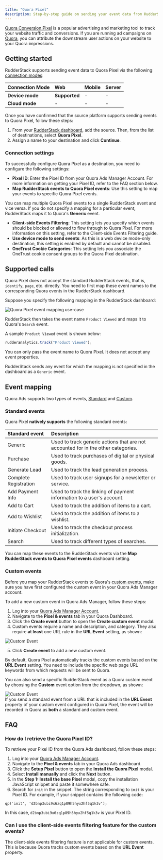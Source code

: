 ```yaml
---
title: "Quora Pixel"
description: Step-by-step guide on sending your event data from RudderStack to Quora Pixel.
---
```


[Quora Conversion Pixel](https://quoraadsupport.zendesk.com/hc/en-us/articles/115010303387-About-the-Quora-Pixel) is a popular advertising and marketing tool to track your website traffic and conversions.  If you are running ad campaigns on [Quora](https://quora.com/), you can attribute the downstream user actions on your website to your Quora impressions.

## Getting started

RudderStack supports sending event data to Quora Pixel via the following <a href="https://rudderstack.com/docs/rudderstack-cloud/rudderstack-connection-modes/">connection modes</a>:

| **Connection Mode** | **Web**       | **Mobile**    | **Server**    |
| :------------------ | :------------ | :------------ | :------------ |
| **Device mode**     |     **Supported**          |        -       |        -       |
| **Cloud mode**      |      -         |        -       |         -      |

Once you have confirmed that the source platform supports sending events to Quora Pixel, follow these steps:

1. From your [RudderStack dashboard](https://app.rudderstack.com/), add the source. Then, from the list of destinations, select **Quora Pixel**.
2. Assign a name to your destination and click **Continue**.

### Connection settings 

To successfully configure Quora Pixel as a destination, you need to configure the following settings:

- **Pixel ID**: Enter the Pixel ID from your Quora Ads Manager Account. For more information on getting your Pixel ID, refer to the <Link to="#how-do-i-retrieve-the-quora-pixel-id">FAQ</Link> section below.
- **Map RudderStack events to Quora Pixel events**: Use this setting to map your events to specific Quora Pixel events.

<div class="infoBlock">
You can map multiple Quora Pixel events to a single RudderStack event and vice versa. If you do not specify a mapping for a particular event, RudderStack maps it to Quora's <strong>Generic</strong> event.
</div>

- **Client-side Events Filtering**: This setting lets you specify which events should be blocked or allowed to flow through to Quora Pixel. For more information on this setting, refer to the <Link to="/sources/sdks/event-filtering/">Client-side Events Filtering</Link> guide.
- **Use device mode to send events**: As this is a <Link to="https://www.rudderstack.com/docs/destinations/rudderstack-connection-modes/#device-mode">web device mode</Link>-only destination, this setting is enabled by default and cannot be disabled.
- **OneTrust Cookie Categories**: This setting lets you associate the <Link to="/sources/sdks/rudderstack-javascript-sdk/consent-managers/onetrust/">OneTrust</Link> cookie consent groups to the Quora Pixel destination.

## Supported calls

Quora Pixel does not accept the standard RudderStack events, that is, <Link to="/event-spec/standard-events/identify/">`identify`</Link>, <Link to="/event-spec/standard-events/page/">`page`</Link>, etc. directly. You need to first map these event names to the corresponding Quora events in the RudderStack dashboard.

Suppose you specify the following mapping in the RudderStack dashboard:

<img src="../../assets/event-stream-destinations/quora-pixel-usecase.png" alt="Quora Pixel event mapping use-case" />

RudderStack then takes the event name `Product Viewed` and maps it to Quora's `Search` event.

A sample `Product Viewed` event is shown below:

```javascript
rudderanalytics.track("Product Viewed");
```

<div class="warningBlock">
You can only pass the event name to Quora Pixel. It does not accept any event properties.
</div>

RudderStack sends any event for which the mapping is not specified in the dashboard as a `Generic` event.

## Event mapping

Quora Ads supports two types of events, [Standard](https://quoraadsupport.zendesk.com/hc/en-us/articles/360029101832-Standard-Events) and [Custom](https://quoraadsupport.zendesk.com/hc/en-us/articles/360029101852).

### Standard events

Quora Pixel **natively supports** the following standard events:

| Standard event | Description |
| :-------| :--------|
| Generic | Used to track generic actions that are not accounted for in the other categories. |
| Purchase | Used to track purchases of digital or physical goods. |
| Generate Lead | Used to track the lead generation process. |
| Complete Registration |  Used to track user signups for a newsletter or service. |
| Add Payment Info | Used to track the linking of payment information to a user's account. |
| Add to Cart | Used to track the addition of items to a cart. |
| Add to Wishlist | Used to track the addition of items to a wishlist. |
| Initiate Checkout | Used to track the checkout process initialization. |
| Search | Used to track different types of searches. |

You can map these events to the RudderStack events via the **Map RudderStack events to Quora Pixel events** dashboard setting.

### Custom events

Before you map your RudderStack events to Quora's [custom events](https://quoraadsupport.zendesk.com/hc/en-us/articles/360029101852), make sure you have first configured the custom event in your Quora Ads Manager account.

To add a new custom event in Quora Ads Manager, follow these steps:

1. Log into your [Quora Ads Manager Account](https://www.quora.com/ads/account).
2. Navigate to the **Pixel & events** tab in your Quora Dashboard.
3. Click the **Create event** button to open the **Create custom event** modal.
4. Custom events require a name and description, and category. They also require **at least** one URL rule in the **URL Event** setting, as shown:

<img src="../../assets/event-stream-destinations/quora-pixel-custom-event.png" alt="Custom Event"/>

5. Click **Create event** to add a new custom event.

By default, Quora Pixel automatically tracks the custom events based on the <strong>URL Event</strong> setting. You need to include the specific web page URL keywords from which requests will be sent to Quora.

You can also send a specific RudderStack event as a Quora custom event by choosing the **Custom** event option from the dropdown, as shown:

<img src="../../assets/event-stream-destinations/quora-pixel-custom-events-example.png" alt="Custom Event" />

<div class="warningBlock">
If you send a <Link to="#standard-events">standard event</Link> from a URL that is included in the <strong>URL Event</strong> property of your custom event configured in Quora Pixel, the event will be recorded in Quora as <strong>both</strong> a standard and custom event.
</div>

## FAQ

### How do I retrieve the Quora Pixel ID?

To retrieve your Pixel ID from the Quora Ads dashboard, follow these steps:

1. Log into your [Quora Ads Manager Account](https://www.quora.com/ads/account).
2. Navigate to the **Pixel & events** tab in your Quora Ads dashboard.
3. Click the **Setup Pixel** button to open the **Install the Quora Pixel** modal.
4. Select **Install manually** and click the **Next** button.
5. In the **Step 1: Install the base Pixel** modal, copy the installation JavaScript snippet and paste it somewhere safe.
6. Search for `init` in the snippet. The string corresponding to `init` is your Pixel ID. For example, if your snippet contains the following code:

```
qp('init', 'd2bnp3ubi9x6zq1p89h5hyx2hf5q1k3v');
```
In this case, `d2bnp3ubi9x6zq1p89h5hyx2hf5q1k3v` is your Pixel ID.

### Can I use the client-side events filtering feature for the custom events?

The <Link to="/sources/sdks/event-filtering/">client-side events filtering</Link> feature is not applicable for custom events. This is because Quora tracks custom events based on the **URL Event** property.
